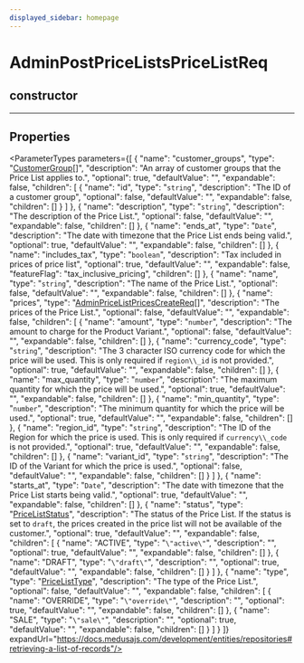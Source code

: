 ```yaml
---
displayed_sidebar: homepage
---
```



# AdminPostPriceListsPriceListReq

## constructor

___

## Properties

<ParameterTypes parameters={[
  {
    "name": "customer_groups",
    "type": "[CustomerGroup](medusa.CustomerGroup.mdx)[]",
    "description": "An array of customer groups that the Price List applies to.",
    "optional": true,
    "defaultValue": "",
    "expandable": false,
    "children": [
      {
        "name": "id",
        "type": "`string`",
        "description": "The ID of a customer group",
        "optional": false,
        "defaultValue": "",
        "expandable": false,
        "children": []
      }
    ]
  },
  {
    "name": "description",
    "type": "`string`",
    "description": "The description of the Price List.",
    "optional": false,
    "defaultValue": "",
    "expandable": false,
    "children": []
  },
  {
    "name": "ends_at",
    "type": "`Date`",
    "description": "The date with timezone that the Price List ends being valid.",
    "optional": true,
    "defaultValue": "",
    "expandable": false,
    "children": []
  },
  {
    "name": "includes_tax",
    "type": "`boolean`",
    "description": "Tax included in prices of price list",
    "optional": true,
    "defaultValue": "",
    "expandable": false,
    "featureFlag": "tax_inclusive_pricing",
    "children": []
  },
  {
    "name": "name",
    "type": "`string`",
    "description": "The name of the Price List.",
    "optional": false,
    "defaultValue": "",
    "expandable": false,
    "children": []
  },
  {
    "name": "prices",
    "type": "[AdminPriceListPricesCreateReq](medusa.AdminPriceListPricesCreateReq.mdx)[]",
    "description": "The prices of the Price List.",
    "optional": false,
    "defaultValue": "",
    "expandable": false,
    "children": [
      {
        "name": "amount",
        "type": "`number`",
        "description": "The amount to charge for the Product Variant.",
        "optional": false,
        "defaultValue": "",
        "expandable": false,
        "children": []
      },
      {
        "name": "currency_code",
        "type": "`string`",
        "description": "The 3 character ISO currency code for which the price will be used. This is only required if `region\\_id` is not provided.",
        "optional": true,
        "defaultValue": "",
        "expandable": false,
        "children": []
      },
      {
        "name": "max_quantity",
        "type": "`number`",
        "description": "The maximum quantity for which the price will be used.",
        "optional": true,
        "defaultValue": "",
        "expandable": false,
        "children": []
      },
      {
        "name": "min_quantity",
        "type": "`number`",
        "description": "The minimum quantity for which the price will be used.",
        "optional": true,
        "defaultValue": "",
        "expandable": false,
        "children": []
      },
      {
        "name": "region_id",
        "type": "`string`",
        "description": "The ID of the Region for which the price is used. This is only required if `currency\\_code` is not provided.",
        "optional": true,
        "defaultValue": "",
        "expandable": false,
        "children": []
      },
      {
        "name": "variant_id",
        "type": "`string`",
        "description": "The ID of the Variant for which the price is used.",
        "optional": false,
        "defaultValue": "",
        "expandable": false,
        "children": []
      }
    ]
  },
  {
    "name": "starts_at",
    "type": "`Date`",
    "description": "The date with timezone that the Price List starts being valid.",
    "optional": true,
    "defaultValue": "",
    "expandable": false,
    "children": []
  },
  {
    "name": "status",
    "type": "[PriceListStatus](../enums/medusa.PriceListStatus-1.mdx)",
    "description": "The status of the Price List. If the status is set to `draft`, the prices created in the price list will not be available of the customer.",
    "optional": true,
    "defaultValue": "",
    "expandable": false,
    "children": [
      {
        "name": "ACTIVE",
        "type": "`\"active\"`",
        "description": "",
        "optional": true,
        "defaultValue": "",
        "expandable": false,
        "children": []
      },
      {
        "name": "DRAFT",
        "type": "`\"draft\"`",
        "description": "",
        "optional": true,
        "defaultValue": "",
        "expandable": false,
        "children": []
      }
    ]
  },
  {
    "name": "type",
    "type": "[PriceListType](../enums/medusa.PriceListType-1.mdx)",
    "description": "The type of the Price List.",
    "optional": false,
    "defaultValue": "",
    "expandable": false,
    "children": [
      {
        "name": "OVERRIDE",
        "type": "`\"override\"`",
        "description": "",
        "optional": true,
        "defaultValue": "",
        "expandable": false,
        "children": []
      },
      {
        "name": "SALE",
        "type": "`\"sale\"`",
        "description": "",
        "optional": true,
        "defaultValue": "",
        "expandable": false,
        "children": []
      }
    ]
  }
]} expandUrl="https://docs.medusajs.com/development/entities/repositories#retrieving-a-list-of-records"/>
